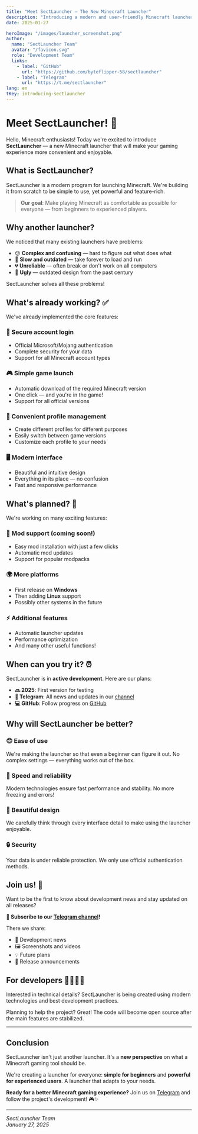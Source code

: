 ```yaml
---
title: "Meet SectLauncher — The New Minecraft Launcher"
description: "Introducing a modern and user-friendly Minecraft launcher that will make gaming even easier and more enjoyable"
date: 2025-01-27

heroImage: "/images/launcher_screenshot.png"
author:
  name: "SectLauncher Team"
  avatar: "/favicon.svg"
  role: "Development Team"
  links:
    - label: "GitHub"
      url: "https://github.com/byteflipper-58/sectlauncher"
    - label: "Telegram"
      url: "https://t.me/sectlauncher"
lang: en
tKey: introducing-sectlauncher
---
```


# Meet SectLauncher! 🚀

Hello, Minecraft enthusiasts! Today we're excited to introduce **SectLauncher** — a new Minecraft launcher that will make your gaming experience more convenient and enjoyable.

## What is SectLauncher?

SectLauncher is a modern program for launching Minecraft. We're building it from scratch to be simple to use, yet powerful and feature-rich.

> **Our goal**: Make playing Minecraft as comfortable as possible for everyone — from beginners to experienced players.

## Why another launcher?

We noticed that many existing launchers have problems:
- 😕 **Complex and confusing** — hard to figure out what does what
- 🐌 **Slow and outdated** — take forever to load and run
- 💔 **Unreliable** — often break or don't work on all computers
- 🎨 **Ugly** — outdated design from the past century

SectLauncher solves all these problems!

## What's already working? ✅

We've already implemented the core features:

### 🔐 Secure account login
- Official Microsoft/Mojang authentication
- Complete security for your data
- Support for all Minecraft account types

### 🎮 Simple game launch
- Automatic download of the required Minecraft version
- One click — and you're in the game!
- Support for all official versions

### 📁 Convenient profile management
- Create different profiles for different purposes
- Easily switch between game versions
- Customize each profile to your needs

### 🖥️ Modern interface
- Beautiful and intuitive design
- Everything in its place — no confusion
- Fast and responsive performance

## What's planned? 🔮

We're working on many exciting features:

### 🧩 Mod support (coming soon!)
- Easy mod installation with just a few clicks
- Automatic mod updates
- Support for popular modpacks

### 🌍 More platforms
- First release on **Windows**
- Then adding **Linux** support
- Possibly other systems in the future

### ⚡ Additional features
- Automatic launcher updates
- Performance optimization
- And many other useful functions!

## When can you try it? ⏰

SectLauncher is in **active development**. Here are our plans:

- **🔜 2025**: First version for testing
- **📱 Telegram**: All news and updates in our [channel](https://t.me/sectlauncher)
- **💻 GitHub**: Follow progress on [GitHub](https://github.com/byteflipper-58/sectlauncher)

## Why will SectLauncher be better?

### 😊 Ease of use
We're making the launcher so that even a beginner can figure it out. No complex settings — everything works out of the box.

### 🚀 Speed and reliability
Modern technologies ensure fast performance and stability. No more freezing and errors!

### 🎨 Beautiful design
We carefully think through every interface detail to make using the launcher enjoyable.

### 🔒 Security
Your data is under reliable protection. We only use official authentication methods.

## Join us! 🌟

Want to be the first to know about development news and stay updated on all releases?

**📢 Subscribe to our [Telegram channel](https://t.me/sectlauncher)!**

There we share:
- 📰 Development news
- 🖼️ Screenshots and videos
- 💡 Future plans
- 🎉 Release announcements

## For developers 👩‍💻👨‍💻

Interested in technical details? SectLauncher is being created using modern technologies and best development practices.

Planning to help the project? Great! The code will become open source after the main features are stabilized.

---

## Conclusion

SectLauncher isn't just another launcher. It's a **new perspective** on what a Minecraft gaming tool should be.

We're creating a launcher for everyone: **simple for beginners** and **powerful for experienced users**. A launcher that adapts to your needs.

**Ready for a better Minecraft gaming experience?** Join us on [Telegram](https://t.me/sectlauncher) and follow the project's development! 🎮✨

---

*SectLauncher Team*  
*January 27, 2025*